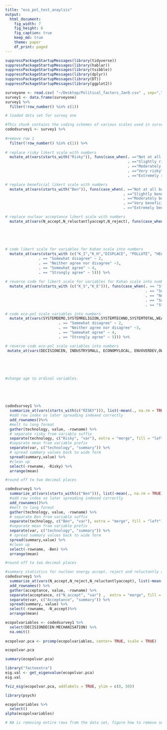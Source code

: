```yaml
---
title: "eco_pol_test_anaylsis"
output: 
  html_document:
    fig_width: 7
    fig_height: 6
    fig_caption: true
    keep_md: true
    theme: paper
    df_print: paged
---
```


```r
suppressPackageStartupMessages(library(tidyverse))
suppressPackageStartupMessages(library(hablar))
suppressPackageStartupMessages(library(tsibble))
suppressPackageStartupMessages(library(dplyr))
suppressPackageStartupMessages(library(DT))
suppressPackageStartupMessages(library(ggplot2))

```


```r

surveyone <- read.csv( "~/Desktop/Political_factors_Jan9.csv" , sep=",")
survey1 <- data.frame(surveyone)
survey1 %>%
  filter(!row_number() %in% c(1))

# loaded data set for survey one
```


```r

#This chunk contains the coding schemes of various scales used in survey one: eco-political factors, kahan scale and acceptance scale
codedsurvey1 <- survey1 %>%
  
#remove row 1
  filter(!row_number() %in% c(1)) %>% 
  
# replace risky likert scale with numbers
  mutate_at(vars(starts_with("Risky")), funs(case_when(. =="Not at all risky" ~ 1, 
                                                       . =="Slightly risky" ~ 2, 
                                                       . =="Moderately risky" ~ 3, 
                                                       . =="Very risky" ~ 4, 
                                                       . =="Extremely risky" ~ 5))) %>%

# replace beneficial likert scale with numbers  
  mutate_at(vars(starts_with("Ben")), funs(case_when(. =="Not at all beneficial" ~ 1,
                                                     . =="Slightly beneficial" ~ 2,
                                                     . =="Moderately beneficial" ~ 3,
                                                     . =="Very beneficial" ~ 4,
                                                     . =="Extremely beneficial" ~ 5 ))) %>%

# replace nuclear acceptance likert scale with numbers
  mutate_at(vars(N_accept,N_reluctantlyaccept,N_reject), funs(case_when(. == "Strongly disagree" ~ 1, 
                                                                        . == "Somewhat disagree" ~ 2,
                                                                        . == "Neither agree nor disagree" ~3,
                                                                        . == "Somewhat agree" ~ 4,
                                                                        . == "Strongly agree" ~ 5))) %>%
  
# code likert scale for variables for Kahan scale into numbers
  mutate_at(vars(starts_with (c("K_I","K_H","DISPLACE", "POLLUTE", "HEALTH", "JOBS", "BEAUTY", "PRIDE", "NPRIDE", "DEV", "PROSPER", "RELY"))), funs(case_when(. == "Strongly disagree" ~ 1, 
               . == "Somewhat disagree" ~ 2,
               . == "Neither agree nor disagree" ~3,
               . == "Somewhat agree" ~ 4,
               . == "Strongly agree" ~ 5))) %>%
  
# reverse code for likert scale for variables for Kahan scale into numbers
  mutate_at(vars(starts_with (c("K_S","K_E"))), funs(case_when(. == "Strongly disagree" ~ 5, 
                                                               . == "Somewhat disagree" ~ 4,
                                                               . == "Neither agree nor disagree" ~3,
                                                               . == "Somewhat agree" ~ 2,
                                                               . == "Strongly agree" ~ 1))) %>%

# code eco-pol scale variables into numbers
  mutate_at(vars(SYSTEMDEMO,SYSTEMRELIGION,SYSTEMTECHNO,SYSTEMTOTAL,WEALTHLIM,MECHANISATION,DECISIONDECEN,INDUSTRYLARGE,ECONOMYGLOBAL,OWNERPVT,OWNERNOREG), funs(case_when(. == "Strongly disagree" ~ 1, 
                        . == "Somewhat disagree" ~ 2,
                        . == "Neither agree nor disagree" ~3,
                        . == "Somewhat agree" ~ 4,
                        . == "Strongly agree" ~ 5))) %>%

# reverse code eco-pol scale variables into numbers 
 mutate_at(vars(DECISIONCEN, INDUSTRYSMALL, ECONOMYLOCAL, ENVOVERDEV,OWNERPUB, OWNERREG), funs(case_when(. == "Strongly disagree" ~ 1, 
                                                                                                         . == "Somewhat disagree" ~ 2,
                                                                                                         . == "Neither agree nor disagree" ~3,
                                                                                                         . == "Somewhat agree" ~ 4,
                                                                                                         . == "Strongly agree" ~ 5)))
 
#change age to ordinal variables. 
  
  
  
  
```



```r
codedsurvey1 %>%
  summarize_at(vars(starts_with(c("RISKY"))), list(~mean(., na.rm = TRUE), ~median(., na.rm = TRUE), ~sd(.,na.rm = TRUE),~var(.,na.rm = TRUE), ~n())) %>%
  #add row index so later spreading indexed correctly
  add_rownames()%>%
  #melt to long format
  gather(technology, value, -rowname) %>%
  # separate risky from variable suffix
  separate(technology, c("Risky", "var"), extra = "merge", fill = "left") %>%
  #separate mean from variable prefix
  separate(var, c("technology", "summary")) %>%
  # spread summary values back to wide form
  spread(summary,value) %>%
  #clean up
  select(-rowname, -Risky) %>%
  arrange(mean)

#round off to two decimal places
```


```r

codedsurvey1 %>%
  summarize_at(vars(starts_with(c("Ben"))), list(~mean(., na.rm = TRUE), ~median(., na.rm = TRUE), ~sd(.,na.rm = TRUE),~var(.,na.rm = TRUE), ~n())) %>%
  #add row index so later spreading indexed correctly
  add_rownames()%>%
  #melt to long format
  gather(technology, value, -rowname) %>%
  # separate Ben from variable suffix
  separate(technology, c("Ben", "var"), extra = "merge", fill = "left") %>%
  #separate mean from variable prefix
  separate(var, c("technology", "summary")) %>%
  # spread summary values back to wide form
  spread(summary,value) %>%
  #clean up
  select(-rowname, -Ben) %>%
  arrange(mean)

#round off to two decimal places
```

```r
#summary statistics for nuclear energy accept, reject and reluctantly accept scale
codedsurvey1 %>%
  summarize_at(vars(N_accept,N_reject,N_reluctantlyaccept), list(~mean(., na.rm = TRUE),~median(., na.rm = TRUE), ~sd(.,na.rm = TRUE),~var(.,na.rm = TRUE),~n())) %>%
  add_rownames() %>%
  gather(acceptance, value, -rowname) %>%
  separate(acceptance, c("N_accept", "var") ,  extra = "merge", fill = "left") %>%
  separate(var, c("Acceptance", "summary")) %>%
  spread(summary, value) %>%
  select(-rowname, -N_accept)%>%
  arrange(mean)

```

```r
ecopolvariables <- codedsurvey1 %>%
  select(DECISIONDECEN:MECHANISATION) %>%
  na.omit() 
  
ecopolvar.pca <- prcomp(ecopolvariables, center= TRUE, scale = TRUE)

ecopolvar.pca


```


```r

summary(ecopolvar.pca)
```

```r
library("factoextra")
eig.val <- get_eigenvalue(ecopolvar.pca)
eig.val
```
```r

fviz_eig(ecopolvar.pca, addlabels = TRUE, ylim = c(0, 50))

```
```r
library(psych)

ecopolvariables %>%
  select()
alpha(ecopolvariables)

# NA is removing entire rows from the data set, figure how to remove separately from each column
```

